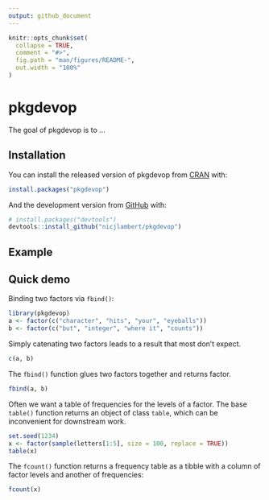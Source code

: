 ```yaml
---
output: github_document
---
```


<!-- README.md is generated from README.Rmd. Please edit that file -->

```r
knitr::opts_chunk$set(
  collapse = TRUE,
  comment = "#>",
  fig.path = "man/figures/README-",
  out.width = "100%"
)
```

# pkgdevop

<!-- badges: start -->
<!-- badges: end -->

The goal of pkgdevop is to ...

## Installation

You can install the released version of pkgdevop from [CRAN](https://CRAN.R-project.org) with:

``` r
install.packages("pkgdevop")
```

And the development version from [GitHub](https://github.com/) with:

``` r
# install.packages("devtools")
devtools::install_github("nicjlambert/pkgdevop")
```
## Example

  
## Quick demo

Binding two factors via `fbind()`:

```r
library(pkgdevop)
a <- factor(c("character", "hits", "your", "eyeballs"))
b <- factor(c("but", "integer", "where it", "counts"))
```

Simply catenating two factors leads to a result that most don't expect.

```r
c(a, b)
```

The `fbind()` function glues two factors together and returns factor.

```r
fbind(a, b)
```

Often we want a table of frequencies for the levels of a factor. The base `table()` function returns an object of class `table`, which can be inconvenient for downstream work.

```r
set.seed(1234)
x <- factor(sample(letters[1:5], size = 100, replace = TRUE))
table(x)
```

The `fcount()` function returns a frequency table as a tibble with a column of factor levels and another of frequencies:

```r
fcount(x)
```
